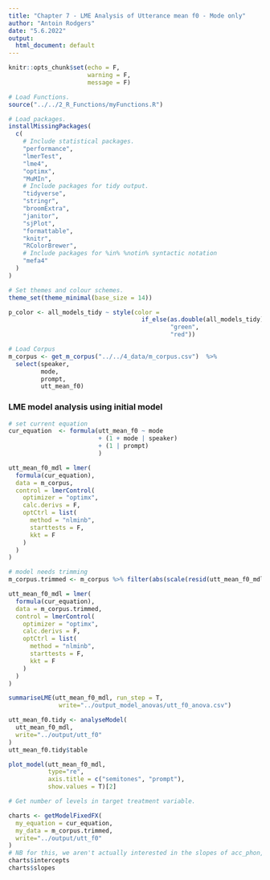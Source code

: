 ```yaml
---
title: "Chapter 7 - LME Analysis of Utterance mean f0 - Mode only"
author: "Antoin Rodgers"
date: "5.6.2022"
output:
  html_document: default
---
```


```r
knitr::opts_chunk$set(echo = F,
                      warning = F,
                      message = F)

# Load Functions.
source("../../2_R_Functions/myFunctions.R") 

# Load packages.
installMissingPackages(
  c(
    # Include statistical packages.
    "performance",
    "lmerTest",
    "lme4",
    "optimx",
    "MuMIn",
    # Include packages for tidy output.
    "tidyverse",
    "stringr",
    "broomExtra",
    "janitor",
    "sjPlot",
    "formattable",
    "knitr",
    "RColorBrewer",
    # Include packages for %in% %notin% syntactic notation
    "mefa4"
  )
)

# Set themes and colour schemes.
theme_set(theme_minimal(base_size = 14))

p_color <- all_models_tidy ~ style(color =
                                     if_else(as.double(all_models_tidy) < 0.05,
                                             "green",
                                             "red"))
```


```r
# Load Corpus
m_corpus <- get_m_corpus("../../4_data/m_corpus.csv")  %>%
  select(speaker,
         mode,
         prompt,
         utt_mean_f0)

```


### LME model analysis using initial model
```r
# set current equation
cur_equation  <- formula(utt_mean_f0 ~ mode
                         + (1 + mode | speaker)
                         + (1 | prompt)
                         )

```

```r
utt_mean_f0_mdl = lmer(
  formula(cur_equation),
  data = m_corpus,
  control = lmerControl(
    optimizer = "optimx",
    calc.derivs = F,
    optCtrl = list(
      method = "nlminb",
      starttests = F,
      kkt = F
    )
  )
)

# model needs trimming
m_corpus.trimmed <- m_corpus %>% filter(abs(scale(resid(utt_mean_f0_mdl))) <= 2.9)

utt_mean_f0_mdl = lmer(
  formula(cur_equation),
  data = m_corpus.trimmed,
  control = lmerControl(
    optimizer = "optimx",
    calc.derivs = F,
    optCtrl = list(
      method = "nlminb",
      starttests = F,
      kkt = F
    )
  )
)

summariseLME(utt_mean_f0_mdl, run_step = T,
              write="../output_model_anovas/utt_f0_anova.csv")
```


```r
utt_mean_f0.tidy <- analyseModel(
  utt_mean_f0_mdl,
  write="../output/utt_f0"
)
utt_mean_f0.tidy$table
```

```r
plot_model(utt_mean_f0_mdl,
           type="re",
           axis.title = c("semitones", "prompt"),
           show.values = T)[2]
```

```r
# Get number of levels in target treatment variable.

charts <- getModelFixedFX(
  my_equation = cur_equation,
  my_data = m_corpus.trimmed,
  write="../output/utt_f0"
)
# NB for this, we aren't actually interested in the slopes of acc_phon, but the of mode
charts$intercepts
charts$slopes

```
